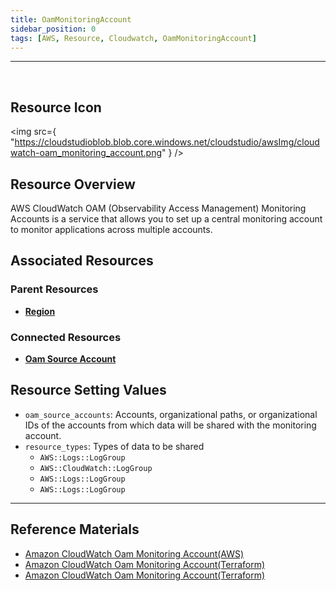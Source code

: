 ```yaml
---
title: OamMonitoringAccount
sidebar_position: 0
tags: [AWS, Resource, Cloudwatch, OamMonitoringAccount]
---
```


<hr />
<br />

## Resource Icon

<img
    src={
        "https://cloudstudioblob.blob.core.windows.net/cloudstudio/awsImg/cloudwatch-oam_monitoring_account.png"
    }
/>

## Resource Overview

AWS CloudWatch OAM (Observability Access Management) Monitoring Accounts is a service that allows you to set up a central monitoring account to monitor applications across multiple accounts.

## Associated Resources

### Parent Resources

-   [**Region**](https://docs.cstudio.app/docs/resource/aws/Base/Region)

### Connected Resources

-   [**Oam Source Account**](https://docs.cstudio.app/docs/resource/aws/Cloudwatch/OamSourceAccount)

## Resource Setting Values

-   `oam_source_accounts`: Accounts, organizational paths, or organizational IDs of the accounts from which data will be shared with the monitoring account.
-   `resource_types`: Types of data to be shared
    -   `AWS::Logs::LogGroup`
    -   `AWS::CloudWatch::LogGroup`
    -   `AWS::Logs::LogGroup`
    -   `AWS::Logs::LogGroup`



---

## Reference Materials

-   [Amazon CloudWatch Oam Monitoring Account(AWS)](https://docs.aws.amazon.com/AmazonCloudWatch/latest/monitoring/CloudWatch-Unified-Cross-Account-Setup.html#Unified-Cross-Account-Setup-ConfigureMonitoringAccount)
-   [Amazon CloudWatch Oam Monitoring Account(Terraform)](https://registry.terraform.io/providers/hashicorp/aws/latest/docs/resources/oam_link)
-   [Amazon CloudWatch Oam Monitoring Account(Terraform)](https://registry.terraform.io/providers/hashicorp/aws/latest/docs/resources/oam_sink_policy)

